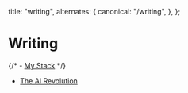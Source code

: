 
  title: "writing",
  alternates: {
    canonical: "/writing",
  },
};

# Writing

<AnimatedName />

{/* - [My Stack](/n/stack) */}

- [The AI Revolution](/n/The-AI-Revolution)
